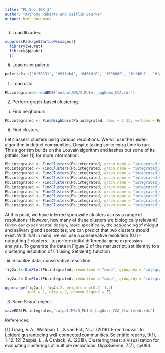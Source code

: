 ```yaml
---
title: "Pb_Spz_10X_3"
author: "Anthony Ruberto and Caitlin Bourke"
output: html_document
---
```


  i. Load libraries.

```r

suppressPackageStartupMessages({
  library(Seurat)
  library(ggpubr)
  })

```
  
  ii. Load color palette.
  
```r

palette2<-c('#f58231', '#911eb4', '#46f0f0', '#800000', '#ffd8b1', '#fabebe', '#008080', '#e6beff', '#9a6324', 'grey60', '#f032e6', '#aaffc3', '#808000', '#bcf60c', '#000075', '#808080', '#ffffff', '#000000','#3cb44b', "#e6194b", '#4363d8','#ffe119')

```

1. Load data.

```r

Pb.integrated<-readRDS("output/MS/2_PbInt_LogNorm_CCA.rds")

```

2. Perform graph-based clustering.

  i. Find neighbours.

```r

Pb.integrated <- FindNeighbors(Pb.integrated, dims = 1:15, verbose = FALSE)

```

  ii. Find clusters.
  
Let's assess clusters using various resolutions. We will use the Leiden algorithm to detect communities. Despite taking some extra time to run. This algorithm builds on the Louvain algorithm and hashes out some of its pitfalls. See [1] for more information.

```r

Pb.integrated <- FindClusters(Pb.integrated, graph.name = "integrated_snn", resolution = .1  , algorithm = 4)
Pb.integrated <- FindClusters(Pb.integrated, graph.name = "integrated_snn", resolution = .2  , algorithm = 4)
Pb.integrated <- FindClusters(Pb.integrated, graph.name = "integrated_snn", resolution = .3 , algorithm = 4)
Pb.integrated <- FindClusters(Pb.integrated, graph.name = "integrated_snn", resolution = .4 , algorithm = 4)
Pb.integrated <- FindClusters(Pb.integrated, graph.name = "integrated_snn", resolution = .5 , algorithm = 4)
Pb.integrated <- FindClusters(Pb.integrated, graph.name = "integrated_snn", resolution = .6 , algorithm = 4)
Pb.integrated <- FindClusters(Pb.integrated, graph.name = "integrated_snn", resolution = .7 , algorithm = 4)
Pb.integrated <- FindClusters(Pb.integrated, graph.name = "integrated_snn", resolution = .8 , algorithm = 4)
Pb.integrated <- FindClusters(Pb.integrated, graph.name = "integrated_snn", resolution = .9 , algorithm = 4)
Pb.integrated <- FindClusters(Pb.integrated, graph.name = "integrated_snn", resolution = 1  , algorithm = 4)

```

At this point, we have inferred sporozoite clusters across a range of resolutions. However, how many of these clusters are biologically relevant?
Given our experimental design, more specifically, the sequencing of midgut and salivary gland sporozoites, we can predict that two clusters should exist.
With that in mind, we will use a conservative resolution (0.1) - outputting 2 clusters - to perform initial differential gene expression analysis.
To generate the data in Figure 2 of the manuscript, set identity to a clustering resolution of 0.1 using SetIdent() function.

  iii. Visualize data, conservative resolution. 

```r

fig2a.1<-DimPlot(Pb.integrated, reduction = "umap", group.by = "integrated_snn_res.0.1", split.by = "Sample", label = F, label.size = 6, cols = palette2, pt.size = NULL)+NoLegend()+border()

fig2a.2<-DimPlot(Pb.integrated, reduction = "umap", group.by = "integrated_snn_res.0.1", label = F, label.size = 6, cols = palette2, pt.size = .1)+border()+NoLegend()

ggarrange(fig2a.1, fig2a.2, heights = c(0.7, 1.4),
          ncol = 1, nrow = 2, common.legend = F)

```
3. Save Seurat object.

```r

saveRDS(Pb.integrated,"output/MS/3_PbInt_LogNorm_CCA_Clustered.rds")

```

References.

[1] Traag, V. A., Waltman, L., & van Eck, N. J. (2019). From Louvain to Leiden: guaranteeing well-connected communities. Scientific reports, 9(1), 1-12.
[2] Zappia, L., & Oshlack, A. (2018). Clustering trees: a visualization for evaluating clusterings at multiple resolutions. GigaScience, 7(7), giy083.